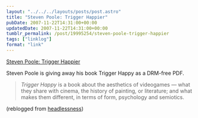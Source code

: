 ```yaml
---
layout: "../../../layouts/posts/post.astro"
title: "Steven Poole: Trigger Happier"
pubDate: 2007-11-22T14:31:00+00:00
updatedDate: 2007-11-22T14:31:00+00:00
tumblr_permalink: /post/19995254/steven-poole-trigger-happier
tags: ["linklog"]
format: "link"
---
```


[Steven Poole: Trigger Happier][1]

Steven Poole is giving away his book Trigger Happy as a DRM-free PDF.

> _Trigger Happy_ is a book about the aesthetics of videogames — what they share with cinema, the history of painting, or literature; and what makes them different, in terms of form, psychology and semiotics.

(reblogged from <a href="http://headlessness.com/">headlessness</a>)

[1]: http://stevenpoole.net/blog/trigger-happier/
